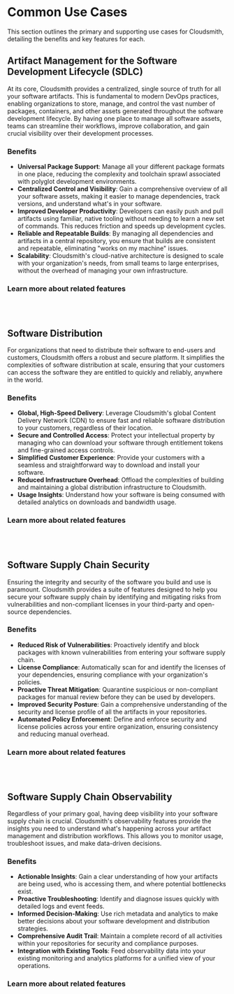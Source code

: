 
# Common Use Cases

This section outlines the primary and supporting use cases for Cloudsmith, detailing the benefits and key features for each.

<Flex gap="s" align="stretch">
  <Card
    title="Artifact Management for the SDLC"
    description="Centralized storage, management, and control of all software artifacts in one location."
    href="/artifact-management"
    icon="homepage/documentation"
    type="simple"
    width="full"
    linkText="Rego-based Policies-as-Code"
  />
  <Card
    title="Software Distribution"
    description="A platform to securely and reliably distribute software to customers at scale."
    href="/software-distribution"
    icon="homepage/api"
    type="simple"
    width="full"
    linkText="Reduce risks"
  />
  <Card
    title="Software Supply Chain Security"
    description="Identify and mitigate security vulnerabilities and license compliance risks."
    href="/supply-chain-security"
    icon="homepage/api"
    type="simple"
    width="full"
    linkText="Secure your artifacts."
  />
  <Card
    title="Software Supply Chain Observability"
    description="Get insights about your artifact management and distribution workflows."
    href="/logs-and-observability"
    icon="homepage/api"
    type="simple"
    width="full"
    linkText=""
  />
</Flex>

## Artifact Management for the Software Development Lifecycle (SDLC)

At its core, Cloudsmith provides a centralized, single source of truth for all your software artifacts. This is fundamental to modern DevOps practices, enabling organizations to store, manage, and control the vast number of packages, containers, and other assets generated throughout the software development lifecycle. By having one place to manage all software assets, teams can streamline their workflows, improve collaboration, and gain crucial visibility over their development processes.

### Benefits

- **Universal Package Support**: Manage all your different package formats in one place, reducing the complexity and toolchain sprawl associated with polyglot development environments.
- **Centralized Control and Visibility**: Gain a comprehensive overview of all your software assets, making it easier to manage dependencies, track versions, and understand what's in your software.
- **Improved Developer Productivity**: Developers can easily push and pull artifacts using familiar, native tooling without needing to learn a new set of commands. This reduces friction and speeds up development cycles.
- **Reliable and Repeatable Builds**: By managing all dependencies and artifacts in a central repository, you ensure that builds are consistent and repeatable, eliminating "works on my machine" issues.
- **Scalability**: Cloudsmith's cloud-native architecture is designed to scale with your organization's needs, from small teams to large enterprises, without the overhead of managing your own infrastructure.

### Learn more about related features

<Flex gap="s" align="stretch">
  <Card
    title="Multi-format Repositories"
    description="Support for over 30 package formats, including Docker, Maven, npm, Python, and RubyGems."
    href="/formats"
    icon="homepage/documentation"
    type="simple"
    width="full"
    linkText="Formats"
  />
  <Card
    title="Native Tooling Integration"
    description="Seamless integration with the package managers and tools your developers already use. Start with our Python examples."
    href="/formats/python-repository"
    icon="homepage/api"
    type="simple"
    width="full"
    linkText="Native tooling"
  />
  <Card
    title="Role-Based Access Controls (RBAC)"
    description="Fine-grained permissions to control who can read, write, and manage artifacts."
    href="/accounts-and-teams/about-privileges"
    icon="homepage/guide"
    type="simple"
    width="full"
    linkText="Privileges"
  />
  <Card
    title="Upstream Proxying and Caching"
    description="Proxy and cache public repositories to protect against upstream outages and improve performance."
    href="/repositories/upstreams"
    icon="homepage/documentation"
    type="simple"
    width="full"
    linkText="Upstreams"
  />
</Flex>
<br></br>

## Software Distribution

For organizations that need to distribute their software to end-users and customers, Cloudsmith offers a robust and secure platform. It simplifies the complexities of software distribution at scale, ensuring that your customers can access the software they are entitled to quickly and reliably, anywhere in the world.

### Benefits

- **Global, High-Speed Delivery**: Leverage Cloudsmith's global Content Delivery Network (CDN) to ensure fast and reliable software distribution to your customers, regardless of their location.
- **Secure and Controlled Access**: Protect your intellectual property by managing who can download your software through entitlement tokens and fine-grained access controls.
- **Simplified Customer Experience**: Provide your customers with a seamless and straightforward way to download and install your software.
- **Reduced Infrastructure Overhead**: Offload the complexities of building and maintaining a global distribution infrastructure to Cloudsmith.
- **Usage Insights**: Understand how your software is being consumed with detailed analytics on downloads and bandwidth usage.

### Learn more about related features

<Flex gap="s" align="stretch">
  <Card
    title="Entitlement Tokens"
    description="Securely grant access to your private repositories for specific customers or users."
    href="/software-distribution/entitlement-tokens"
    icon="utility/documentation"
    type="simple"
    width="full"
    linkText="Formats"
  />
  <Card
    title="Public, Open Source, and Private Repositories"
    description="Choose the right level of access for your different software packages."
    href="/repositories"
    icon="utility/api"
    type="simple"
    width="full"
    linkText=""
  />
  <Card
    title="Broadcasts"
    description="Enterprise grade features to share your repository artifacts to the world."
    href="/software-distribution/broadcasts"
    icon="utility/api"
    type="simple"
    width="full"
    linkText=""
  />
  <Card
    title="Detailed Usage Logs and Analytics"
    description="Track download statistics, bandwidth consumption, and more to understand user engagement."
    href="/logs-and-observability/"
    icon="utility/api"
    type="simple"
    width="full"
    linkText=""
  />
</Flex>
<br></br>

## Software Supply Chain Security

Ensuring the integrity and security of the software you build and use is paramount. Cloudsmith provides a suite of features designed to help you secure your software supply chain by identifying and mitigating risks from vulnerabilities and non-compliant licenses in your third-party and open-source dependencies.

### Benefits

- **Reduced Risk of Vulnerabilities**: Proactively identify and block packages with known vulnerabilities from entering your software supply chain.
- **License Compliance**: Automatically scan for and identify the licenses of your dependencies, ensuring compliance with your organization's policies.
- **Proactive Threat Mitigation**: Quarantine suspicious or non-compliant packages for manual review before they can be used by developers.
- **Improved Security Posture**: Gain a comprehensive understanding of the security and license profile of all the artifacts in your repositories.
- **Automated Policy Enforcement**: Define and enforce security and license policies across your entire organization, ensuring consistency and reducing manual overhead.

### Learn more about related features

<Flex gap="s" align="stretch">
  <Card
    title="Enterprise Policy Manager"
    description="Define granular, automated policies for vulnerability severity, license compliance, and more."
    href="/supply-chain-security/epm"
    icon="utility/documentation"
    type="simple"
    width="full"
    linkText="Rego-based Policies-as-Code"
  />
  <Card
    title="Vulnerability Scans"
    description="Automatically scan your artifacts for known vulnerabilities and receive detailed reports."
    href="/repositories"
    icon="utility/api"
    type="simple"
    width="full"
    linkText="Reduce risks"
  />
  <Card
    title="Package Quarantine"
    description="Automatically move packages that violate policies to a quarantine repository for further inspection."
    href="/software-distribution/broadcasts"
    icon="utility/api"
    type="simple"
    width="full"
    linkText="Start reducing risks."
  />
  <Card
    title="Digital Signatures"
    description="Verify the integrity and authenticity of your software artifacts."
    href="/"
    icon="utility/api"
    type="simple"
    width="full"
    linkText="Verify your packages."
  />
</Flex>
<br></br>

## Software Supply Chain Observability

Regardless of your primary goal, having deep visibility into your software supply chain is crucial. Cloudsmith's observability features provide the insights you need to understand what's happening across your artifact management and distribution workflows. This allows you to monitor usage, troubleshoot issues, and make data-driven decisions.

### Benefits

- **Actionable Insights**: Gain a clear understanding of how your artifacts are being used, who is accessing them, and where potential bottlenecks exist.
- **Proactive Troubleshooting**: Identify and diagnose issues quickly with detailed logs and event feeds.
- **Informed Decision-Making**: Use rich metadata and analytics to make better decisions about your software development and distribution strategies.
- **Comprehensive Audit Trail**: Maintain a complete record of all activities within your repositories for security and compliance purposes.
- **Integration with Existing Tools**: Feed observability data into your existing monitoring and analytics platforms for a unified view of your operations.

### Learn more about related features

<Flex gap="s" align="stretch">
  <Card
    title="Detailed Audit Logs"
    description="A comprehensive, immutable log of all events that occur within your organization and repositories."
    href="/logs-and-observability/audit-logs"
    icon="utility/documentation"
    type="simple"
    width="full"
    linkText="Inspect workspace activity"
  />
  <Card
    title="Client and logs and stats"
    description="Visualize and analyze data on downloads, bandwidth, and storage."
    href="/logs-and-observability"
    icon="utility/api"
    type="simple"
    width="full"
    linkText="Get insights from your supply chain"
  />
 <Card
    title="Datadog Integration"
    description="The Datadog Cloudsmith Integration is a simple and effective visualization tool for your workspace."
    href="/integrations/integrating-with-datadog"
    icon="utility/api"
    type="simple"
    width="full"
    linkText="Integrate with Datadog"
  />
  <Card
    title="Webhook Integrations"
    description="Push real-time event data to your other tools and services."
    href="/developer-tools/webhooks"
    icon="utility/api"
    type="simple"
    width="full"
    linkText="Integrate with your data pipelines"
  />
</Flex>
<br></br>
